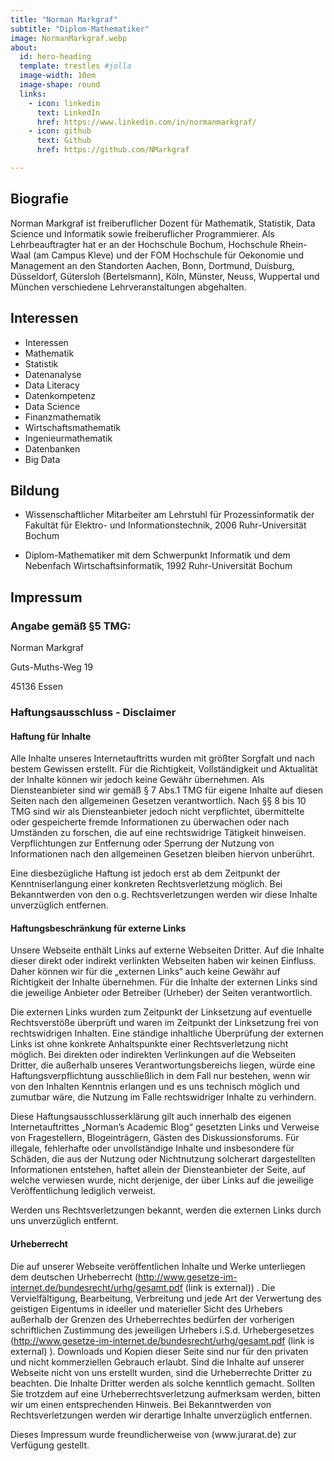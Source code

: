 ```yaml
---
title: "Norman Markgraf"
subtitle: "Diplom-Mathematiker"
image: NormanMarkgraf.webp
about:
  id: hero-heading
  template: trestles #jolla
  image-width: 10em
  image-shape: round
  links:
    - icon: linkedin
      text: LinkedIn
      href: https://www.linkedin.com/in/normanmarkgraf/
    - icon: github
      text: Github
      href: https://github.com/NMarkgraf

---
```


:::{#hero-heading}

## Biografie

Norman Markgraf ist freiberuflicher Dozent für Mathematik, Statistik, Data Science und Informatik sowie freiberuflicher Programmierer. 
Als Lehrbeauftragter hat er an der Hochschule Bochum, Hochschule Rhein-Waal (am Campus Kleve) und der FOM Hochschule für Oekonomie und Management an den Standorten Aachen, Bonn, Dortmund, Duisburg, Düsseldorf, Gütersloh (Bertelsmann), Köln, Münster, Neuss, Wuppertal und München verschiedene Lehrveranstaltungen abgehalten.

:::

::: {.grid}

::: {.g-col-6}
## Interessen

- Interessen
- Mathematik
- Statistik
- Datenanalyse
- Data Literacy
- Datenkompetenz
- Data Science
- Finanzmathematik
- Wirtschaftsmathematik
- Ingenieurmathematik
- Datenbanken
- Big Data

:::

::: {.g-col-6}

## Bildung

- Wissenschaftlicher Mitarbeiter am Lehrstuhl für       Prozessinformatik der Fakultät für Elektro- und Informationstechnik, 2006 Ruhr-Universität Bochum
  
- Diplom-Mathematiker mit dem Schwerpunkt Informatik und dem Nebenfach Wirtschaftsinformatik, 1992  Ruhr-Universität Bochum

:::
:::


## Impressum

### Angabe gemäß §5 TMG:
Norman Markgraf

Guts-Muths-Weg 19

45136 Essen

### Haftungsausschluss - Disclaimer

#### Haftung für Inhalte

Alle Inhalte unseres Internetauftritts wurden mit größter Sorgfalt und nach bestem Gewissen erstellt. Für die Richtigkeit, Vollständigkeit und Aktualität der Inhalte können wir jedoch keine Gewähr übernehmen. Als Diensteanbieter sind wir gemäß § 7 Abs.1 TMG für eigene Inhalte auf diesen Seiten nach den allgemeinen Gesetzen verantwortlich. Nach §§ 8 bis 10 TMG sind wir als Diensteanbieter jedoch nicht verpflichtet, übermittelte oder gespeicherte fremde Informationen zu überwachen oder nach Umständen zu forschen, die auf eine rechtswidrige Tätigkeit hinweisen. Verpflichtungen zur Entfernung oder Sperrung der Nutzung von Informationen nach den allgemeinen Gesetzen bleiben hiervon unberührt.

Eine diesbezügliche Haftung ist jedoch erst ab dem Zeitpunkt der Kenntniserlangung einer konkreten Rechtsverletzung möglich. Bei Bekanntwerden von den o.g. Rechtsverletzungen werden wir diese Inhalte unverzüglich entfernen.


#### Haftungsbeschränkung für externe Links

Unsere Webseite enthält Links auf externe Webseiten Dritter. Auf die Inhalte dieser direkt oder indirekt verlinkten Webseiten haben wir keinen Einfluss. Daher können wir für die „externen Links“ auch keine Gewähr auf Richtigkeit der Inhalte übernehmen. Für die Inhalte der externen Links sind die jeweilige Anbieter oder Betreiber (Urheber) der Seiten verantwortlich.

Die externen Links wurden zum Zeitpunkt der Linksetzung auf eventuelle Rechtsverstöße überprüft und waren im Zeitpunkt der Linksetzung frei von rechtswidrigen Inhalten. Eine ständige inhaltliche Überprüfung der externen Links ist ohne konkrete Anhaltspunkte einer Rechtsverletzung nicht möglich. Bei direkten oder indirekten Verlinkungen auf die Webseiten Dritter, die außerhalb unseres Verantwortungsbereichs liegen, würde eine Haftungsverpflichtung ausschließlich in dem Fall nur bestehen, wenn wir von den Inhalten Kenntnis erlangen und es uns technisch möglich und zumutbar wäre, die Nutzung im Falle rechtswidriger Inhalte zu verhindern.

Diese Haftungsausschlusserklärung gilt auch innerhalb des eigenen Internetauftrittes „Norman's Academic Blog“ gesetzten Links und Verweise von Fragestellern, Blogeinträgern, Gästen des Diskussionsforums. Für illegale, fehlerhafte oder unvollständige Inhalte und insbesondere für Schäden, die aus der Nutzung oder Nichtnutzung solcherart dargestellten Informationen entstehen, haftet allein der Diensteanbieter der Seite, auf welche verwiesen wurde, nicht derjenige, der über Links auf die jeweilige Veröffentlichung lediglich verweist.

Werden uns Rechtsverletzungen bekannt, werden die externen Links durch uns unverzüglich entfernt.


#### Urheberrecht

Die auf unserer Webseite veröffentlichen Inhalte und Werke unterliegen dem deutschen Urheberrecht (<http://www.gesetze-im-internet.de/bundesrecht/urhg/gesamt.pdf> (link is external)) . Die Vervielfältigung, Bearbeitung, Verbreitung und jede Art der Verwertung des geistigen Eigentums in ideeller und materieller Sicht des Urhebers außerhalb der Grenzen des Urheberrechtes bedürfen der vorherigen schriftlichen Zustimmung des jeweiligen Urhebers i.S.d. Urhebergesetzes (<http://www.gesetze-im-internet.de/bundesrecht/urhg/gesamt.pdf> (link is external) ). Downloads und Kopien dieser Seite sind nur für den privaten und nicht kommerziellen Gebrauch erlaubt. Sind die Inhalte auf unserer Webseite nicht von uns erstellt wurden, sind die Urheberrechte Dritter zu beachten. Die Inhalte Dritter werden als solche kenntlich gemacht. Sollten Sie trotzdem auf eine Urheberrechtsverletzung aufmerksam werden, bitten wir um einen entsprechenden Hinweis. Bei Bekanntwerden von Rechtsverletzungen werden wir derartige Inhalte unverzüglich entfernen.

Dieses Impressum wurde freundlicherweise von (www.jurarat.de) zur Verfügung gestellt.

